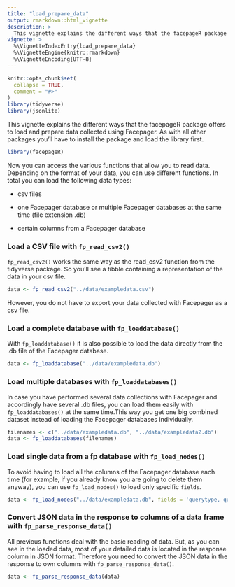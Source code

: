 ```yaml
---
title: "load_prepare_data"
output: rmarkdown::html_vignette
description: >
  This vignette explains the different ways that the facepageR package offers to load and prepare data collected using Facepager.
vignette: >
  %\VignetteIndexEntry{load_prepare_data}
  %\VignetteEngine{knitr::rmarkdown}
  %\VignetteEncoding{UTF-8}
---
```


```r
knitr::opts_chunk$set(
  collapse = TRUE,
  comment = "#>"
)
library(tidyverse)
library(jsonlite)
```


This vignette explains the different ways that the facepageR package offers to load and prepare data collected using Facepager.
As with all other packages you'll have to install the package and load the library first.
```r
library(facepageR)
```

Now you can access the various functions that allow you to read data. Depending on the format of your data, you can use different functions. In total you can load the following data types:

* csv files

* one Facepager database or multiple Facepager databases at the same time (file extension .db)

*  certain columns from a Facepager database



### Load a CSV file with `fp_read_csv2()`

`fp_read_csv2()` works the same way as the read_csv2 function from the tidyverse package. So you'll see a tibble containing a representation of the data in your csv file. 

```r
data <- fp_read_csv2("../data/exampledata.csv")
```

However, you do not have to export your data collected with Facepager as a csv file.


### Load a complete database with `fp_loaddatabase()`

With `fp_loaddatabase()` it is also possible to load the data directly from the .db file of the Facepager database.

```r
data <- fp_loaddatabase("../data/exampledata.db")
```


### Load multiple databases with `fp_loaddatabases()`

In case you have performed several data collections with Facepager and accordingly have several .db files, you can load them easily with `fp_loaddatabases()` at the same time.This way you get one big combined dataset instead of loading the Facepager databases individually.

```r
filenames <- c("../data/exampledata.db", "../data/exampledata2.db")
data <- fp_loaddatabases(filenames)
```


### Load single data from a fp database with `fp_load_nodes()`

To avoid having to load all the columns of the Facepager database each time (for example, if you already know you are going to delete them anyway), you can use `fp_load_nodes()` to load only specific `fields`.

```r
data <- fp_load_nodes("../data/exampledata.db", fields = 'querytype, querytime, objecttype')
```

### Convert JSON data in the response to columns of a data frame with `fp_parse_response_data()`

All previous functions deal with the basic reading of data. But, as you can see in the loaded data, most of your detailed data is located in the response column in JSON format. Therefore you need to convert the JSON data in the response to own columns with `fp_parse_response_data()`.

```r
data <- fp_parse_response_data(data)
```


